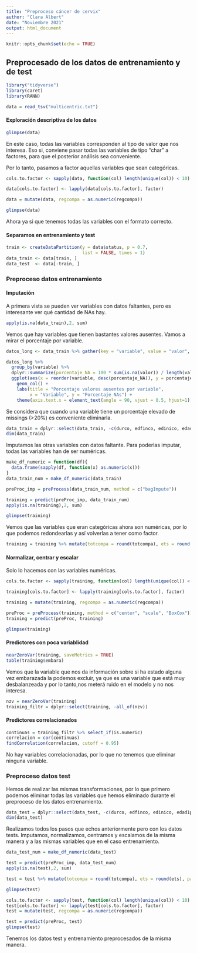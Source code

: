 ```yaml
---
title: "Preproceso cáncer de cervix"
author: "Clara Albert"
date: "Noviembre 2021"
output: html_document
---
```


```r
knitr::opts_chunk$set(echo = TRUE)
```

## Preprocesado de los datos de entrenamiento y de test

```r
library("tidyverse")
library(caret)
library(RANN)
```


```r
data = read_tsv("multicentric.txt")
```

#### Exploración descriptiva de los datos
```r
glimpse(data)
```

En este caso, todas las variables corresponden al tipo de valor que nos interesa. Eso si, conviene pasar todas las variables de tipo "char" a factores, para que el posterior análisis sea conveniente. 

Por lo tanto, pasamos a factor aquellas variables que sean categóricas.
```r
cols.to.factor <- sapply(data, function(col) length(unique(col)) < 10)

data[cols.to.factor] <- lapply(data[cols.to.factor], factor)

data = mutate(data, regcompa = as.numeric(regcompa))

glimpse(data)
```

Ahora ya si que tenemos todas las variables con el formato correcto. 


#### Separamos en entrenamiento y test
```r
train <- createDataPartition(y = data$status, p = 0.7, 
                             list = FALSE, times = 1)
data_train <- data[train, ]
data_test  <- data[-train, ]
```


### Preproceso datos entrenamiento

#### Imputación

A primera vista se pueden ver variables con datos faltantes, pero es interesante ver qué cantidad de NAs hay.

```r
apply(is.na(data_train),2, sum)
```

Vemos que hay variables que tienen bastantes valores ausentes. Vamos a mirar el porcentaje por variable. 

```r
datos_long <- data_train %>% gather(key = "variable", value = "valor", -ident)

datos_long %>%
  group_by(variable) %>% 
  dplyr::summarize(porcentaje_NA = 100 * sum(is.na(valor)) / length(valor)) %>%
  ggplot(aes(x = reorder(variable, desc(porcentaje_NA)), y = porcentaje_NA)) +
    geom_col() +
    labs(title = "Porcentaje valores ausentes por variable",
         x = "Variable", y = "Porcentaje NAs") +
    theme(axis.text.x = element_text(angle = 90, vjust = 0.5, hjust=1))
```

Se considera que cuando una variable tiene un porcentaje elevado de missings (>20%) es conveniente eliminarla.

```r
data_train = dplyr::select(data_train, -c(durco, edfinco, edinico, edad1pap))
dim(data_train)
```

Imputamos las otras variables con datos faltante. Para poderlas imputar, todas las variables han de ser numéricas. 
```r
make_df_numeric = function(df){
  data.frame(sapply(df, function(x) as.numeric(x)))
}
data_train_num = make_df_numeric(data_train)

preProc_imp = preProcess(data_train_num, method = c("bagImpute"))

training = predict(preProc_imp, data_train_num)
apply(is.na(training),2, sum)

glimpse(training)
```
Vemos que las variables que eran categóricas ahora son numéricas, por lo que podemos redondearlas y así volverlas a tener como factor.

```r
training = training %>% mutate(totcompa = round(totcompa), ets = round(ets), pap = round(pap), vph=round(vph))
```


#### Normalizar, centrar y escalar

Solo lo hacemos con las variables numéricas.
```r
cols.to.factor <- sapply(training, function(col) length(unique(col)) < 10)

training[cols.to.factor] <- lapply(training[cols.to.factor], factor)

training = mutate(training, regcompa = as.numeric(regcompa))

preProc = preProcess(training, method = c("center", "scale", "BoxCox"))
training = predict(preProc, training)

glimpse(training)
```



#### Predictores con poca variablidad
```r
nearZeroVar(training, saveMetrics = TRUE)
table(training$embara)
```
Vemos que la variable que nos da información sobre si ha estado alguna vez embarazada la podemos excluir, ya que es una variable que está muy desbalanzeada y por lo tanto,nos meterá ruido en el modelo y no nos interesa.

```r
nzv = nearZeroVar(training)
training_filtr = dplyr::select(training, -all_of(nzv))
```


#### Predictores correlacionados
```r
continuas = training_filtr %>% select_if(is.numeric)
correlacion = cor(continuas)
findCorrelation(correlacion, cutoff = 0.95)
```
No hay variables correlacionadas, por lo que no tenemos que eliminar ninguna variable.


### Preproceso datos test

Hemos de realizar las mismas transformaciones, por lo que primero podemos eliminar todas las variables que hemos eliminado durante el preproceso de los datos entrenamiento. 

```r
data_test = dplyr::select(data_test, -c(durco, edfinco, edinico, edad1pap))
dim(data_test)
```

Realizamos todos los pasos que echos anteriormente pero con los datos tests. Imputamos, normalizamos, centramos y escalamos de la misma manera y a las mismas variables que en el caso entrenamiento.
```r
data_test_num = make_df_numeric(data_test)

test = predict(preProc_imp, data_test_num)
apply(is.na(test),2, sum)

test = test %>% mutate(totcompa = round(totcompa), ets = round(ets), pap = round(pap), vph=round(vph))

glimpse(test)

cols.to.factor <- sapply(test, function(col) length(unique(col)) < 10)
test[cols.to.factor] <- lapply(test[cols.to.factor], factor)
test = mutate(test, regcompa = as.numeric(regcompa))

test = predict(preProc, test)
glimpse(test)
```

Tenemos los datos test y entrenamiento preprocesados de la misma manera. 